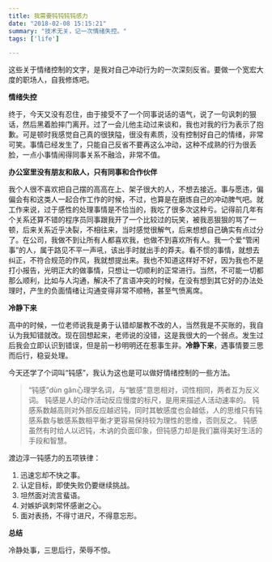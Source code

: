 ```yaml
---
title: 我需要钝钝钝钝感力
date: "2018-02-08 15:15:21"
summary: "技术无关，记一次情绪失控。"
tags: ['life']

---
```


这些关于情绪控制的文字，是我对自己冲动行为的一次深刻反省。要做一个宽宏大度的职场人，自我修炼吧。

**情绪失控**

终于，今天又没有忍住，由于接受不了一个同事说话的语气，说了一句讽刺的狠话，然后黑着脸摔门离开。过了一会儿他主动过来谈和，我也对我的行为表示了抱歉。可是顿时我感觉自己真的很狭隘，很没有素质，没有控制好自己的情绪，非常可笑。事情已经发生了，只能自己反省不要再这么冲动，这种不成熟的行为很丢脸，一点小事情闹得同事关系不融洽，非常不值。

**办公室里没有朋友和敌人，只有同事和合作伙伴**

我个人很不喜欢把自己摆的高高在上、架子很大的人，不想去接近。事与愿违，偏偏会有和这类人一起合作工作的时候，不过，也算是在磨炼自己的冲动脾气吧。就工作来说，过于感性的处理事情是不恰当的，我吃了很多次这种亏。记得前几年有个关系还算不错的程序员同事跟我开了一个比较过的玩笑，被我恶狠狠的骂了一顿，后来关系近乎决裂，不相往来，当时感觉很解气，后来想想自己确实有点过分了。在公司，我做不到让所有人都喜欢我，也做不到喜欢所有人。我一个爱“管闲事”的人，属于路见不平一声吼，该出手时就出手的莽夫。看不惯的事情，就想去纠正，不符合规范的作风，我就想提出来。我也不知道这样好不好，因为我也不是打小报告，光明正大的做事情，只想让一切顺利的正常进行。当然，不可能一切都那么顺利，比如与人沟通，解决不了言语冲突的时候，在没有想到其它好的办法处理时，产生的负面情绪让沟通变得非常不顺畅，甚至气愤离席。

**冷静下来**

高中的时候，一位老师说我是勇于认错却屡教不改的人，当然我是不买账的，我自认为我知错就改。现在回想起来，老师说的没错，这是我很大的一个弱点。发生过后我会立即认识到错误，但是前一秒明明还在惹事生非。**冷静下来**，遇事情要三思而后行，稳妥处理。

今天还学了个词叫“钝感”，我认为这也是可以做好情绪控制的一些方法。

> “钝感”dùn gǎn心理学名词，与“敏感”意思相对，词性相同，两者互为反义词。
> 钝感是人的动作活动反应慢度的标尺，是用来描述人活动速率的。
> 钝感系数越高则对外部反应越迟钝，同时其敏感度也会越低，人的思维只有钝感系数与敏感系数相平衡才更容易保持较为理性的思维，否则反之。
> 钝感虽然有时给人以迟钝，木讷的负面印象，但钝感力却是我们赢得美好生活的手段和智慧。

渡边淳一钝感力的五项铁律：

1. 迅速忘却不快之事。
2. 认定目标，即使失败仍要继续挑战。
3. 坦然面对流言蜚语。
4. 对嫉妒讽刺常怀感谢之心。
5. 面对表扬，不得寸进尺，不得意忘形。

**总结**

冷静处事，三思后行，荣辱不惊。
 